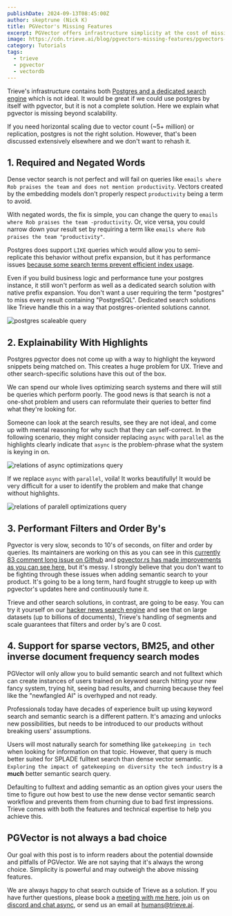 ```yaml
---
publishDate: 2024-09-13T08:45:00Z
author: skeptrune (Nick K)
title: PGVector's Missing Features
excerpt: PGVector offers infrastructure simplicity at the cost of missing some key features desireable in search solutions. We explain what those are in this blog.
image: https://cdn.trieve.ai/blog/pgvectors-missing-features/pgvectors-missing-features-blog.webp
category: Tutorials
tags:
  - trieve
  - pgvector
  - vectordb
---
```


Trieve's infrastructure contains both [Postgres and a dedicated search engine](https://docs.trieve.ai/getting-started/introduction#system-diagram) which is not ideal. It would be great if we could use postgres by itself with pgvector, but it is not a complete solution. Here we explain what pgvector is missing beyond scalability.

If you need horizontal scaling due to vector count (~5+ million) or replication, postgres is not the right solution. However, that's been discussed extensively elsewhere and we don't want to rehash it.

## 1. Required and Negated Words

Dense vector search is not perfect and will fail on queries like `emails where Rob praises the team and does not mention productivity`. Vectors created by the embedding models don't properly respect `productivity` being a term to avoid.

With negated words, the fix is simple, you can change the query to `emails where Rob praises the team -productivity`. Or, vice versa, you could narrow down your result set by requiring a term like `emails where Rob praises the team "productivity"`.

Postgres does support `LIKE` queries which would allow you to semi-replicate this behavior without prefix expansion, but it has performance issues [because some search terms prevent efficient index usage](https://use-the-index-luke.com/sql/where-clause/searching-for-ranges/like-performance-tuning). 

Even if you build business logic and performance tune your postgres instance, it still won't perform as well as a dedicated search solution with native prefix expansion. You don't want a user requiring the term "postgres" to miss every result containing "PostgreSQL". Dedicated search solutions like Trieve handle this in a way that postgres-oriented solutions cannot.

![postgres scaleable query](https://cdn.trieve.ai/blog/pgvectors-missing-features/postgres-scalable.webp)

## 2. Explainability With Highlights

Postgres pgvector does not come up with a way to highlight the keyword snippets being matched on. This creates a huge problem for UX. Trieve and other search-specific solutions have this out of the box.

We can spend our whole lives optimizing search systems and there will still be queries which perform poorly. The good news is that search is not a one-shot problem and users can reformulate their queries to better find what they're looking for.

Someone can look at the search results, see they are not ideal, and come up with mental reasoning for why such that they can self-correct. In the following scenario, they might consider replacing `async` with `parallel` as the highlights clearly indicate that `async` is the problem-phrase what the system is keying in on.

![relations of async optimizations query](https://cdn.trieve.ai/blog/pgvectors-missing-features/relation-of-async-optimizations.webp)

If we replace `async` with `parallel`, voila! It works beautifully! It would be very difficult for a user to identify the problem and make that change without highlights.

![relations of paralell optimizations query](https://cdn.trieve.ai/blog/pgvectors-missing-features/relation-of-parallel-optimizations.webp)

## 3. Performant Filters and Order By's

Pgvector is very slow, seconds to 10's of seconds, on filter and order by queries. Its maintainers are working on this as you can see in this [currently 83 comment long issue on Github](https://github.com/pgvector/pgvector/issues/259) and [pgvector.rs has made improvements as you can see here](https://github.com/tensorchord/pgvecto.rs/issues/94), but it's messy. I strongly believe that you don't want to be fighting through these issues when adding semantic search to your product. It's going to be a long term, hard fought struggle to keep up with pgvector's updates here and continuously tune it. 

Trieve and other search solutions, in contrast, are going to be easy. You can try it yourself on our [hacker news search engine](https://hn.trieve.ai) and see that on large datasets (up to billions of documents), Trieve's handling of segments and scale guarantees that filters and order by's are 0 cost.

## 4. Support for sparse vectors, BM25, and other inverse document frequency search modes

PGVector will only allow you to build semantic search and not fulltext which can create instances of users trained on keyword search hitting your new fancy system, trying hit, seeing bad results, and churning because they feel like the "newfangled AI" is overhyped and not ready.

Professionals today have decades of experience built up using keyword search and semantic search is a different pattern. It's amazing and unlocks new possibilities, but needs to be introduced to our products without breaking users' assumptions.

Users will most naturally search for something like `gatekeeping in tech` when looking for information on that topic. However, that query is much better suited for SPLADE fulltext search than dense vector semantic. `Exploring the impact of gatekeeping on diversity the tech industry` is a **much** better semantic search query.

Defaulting to fulltext and adding semantic as an option gives your users the time to figure out how best to use the new dense vector semantic search workflow and prevents them from churning due to bad first impressions. Trieve comes with both the features and technical expertise to help you achieve this.

## PGVector is not always a bad choice

Our goal with this post is to inform readers about the potential downside and pitfalls of PGVector. We are not saying that it's always the wrong choice. Simplicity is powerful and may outweigh the above missing features.

We are always happy to chat search outside of Trieve as a solution. If you have further questions, please book a [meeting with me here](https://cal.com/nick.k), join us on [discord and chat async](https://discord.gg/E9sPRZqpDT), or send us an email at [humans@trieve.ai](mailto:humans@trieve.ai).
